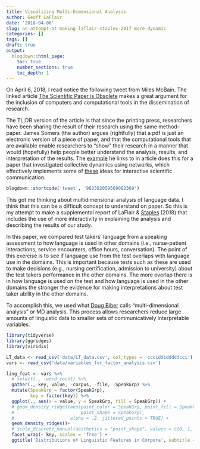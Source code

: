 ```yaml
---
title: Visualizing Multi-Dimensional Analysis
author: Geoff LaFlair
date: '2018-04-06'
slug: an-attempt-at-making-laflair-staples-2017-more-dynamic
categories: []
tags: []
draft: true
output:
  blogdown::html_page:
    toc: true
    number_sections: true
    toc_depth: 1
---
```


On April 6, 2018, I read notice the following tweet from Miles McBain. The linked article [The Scientific Paper is Obsolete](https://www.theatlantic.com/science/archive/2018/04/the-scientific-paper-is-obsolete/556676/) makes a great argument for the inclusion of computers and computational tools in the dissemination of research. 

The TL;DR version of the article is that since the printing press, researchers have been sharing the result of their research using the same method--paper. James Somers (the author) argues (rightfully) that a pdf is just an electronic version of a piece of paper, and that the computational tools that are available enable researchers to "show" their research in a manner that would (hopefully) help people better understand the analysis, results, and interpretation of the results. The [example](http://worrydream.com/ScientificCommunicationAsSequentialArt/) he links to in article does this for a paper that investigated collective dynamics using networks, which effectively implements some of [these](http://worrydream.com/ExplorableExplanations/) ideas for interactive scientific communication.

```r
blogdown::shortcode('tweet', '982382059569082369')
```

This got me thinking about multidimensional analysis of language data. I think that this can be a difficult concept to understand on paper. So this is my attempt to make a supplemental report of LaFlair & [Staples](https://english.arizona.edu/users/shelley-staples) (2018) that includes the use of more interactivity in explaining the analysis and describing the results of our study.

In this paper, we compared test takers' language from a speaking assessment to how language is used in other domains (i.e., nurse-patient interactions, service encounters, office hours, conversation). The point of this exercise is to see if language use from the test overlaps with language use in the domains. This is important because tests such as these are used to make decisions (e.g., nursing certification, admission to university) about the test takers performance in the other domains. The more overlap there is in how language is used on the test and how language is used in the other domains the stronger the evidence for making interpretations about test taker ability in the other domains.

To accomplish this, we used what [Doug Biber](https://dougbiber.weebly.com/) calls "multi-dimensional analysis" or MD analysis. This process allows researchers reduce large amounts of linguistic data to smaller sets of communicatively interpretable variables.

```r
library(tidyverse)
library(ggridges)
library(viridis)

LT_data <- read_csv('data/LT_data.csv', col_types = 'ccciddidddddcci') 
vars <- read_csv('data/variables_for_factor_analysis.csv')

ling_feat <- vars %>%
  # select(., -word_count) %>%
  gather(., key, value, -corpus, -file, -SpeakGrp) %>%
  mutate(SpeakGrp = factor(SpeakGrp),
         key = factor(key)) %>%
  ggplot(., aes(x = value, y = SpeakGrp, fill = SpeakGrp)) +
  # geom_density_ridges(aes(point_color = SpeakGrp, point_fill = SpeakGrp,
  #                         point_shape = SpeakGrp),
  #                     alpha = .2, jittered_points = TRUE) +
  geom_density_ridges()+
  # scale_discrete_manual(aesthetics = "point_shape", values = c(0, 1, 2, 3, 4, 5, 6, 7, 8, 9, 10)) +
  facet_wrap(~ key, scales = 'free') +
  ggtitle('Distributions of Linguistic Features in Corpora', subtitle = 'per 1,000 words') 
```


